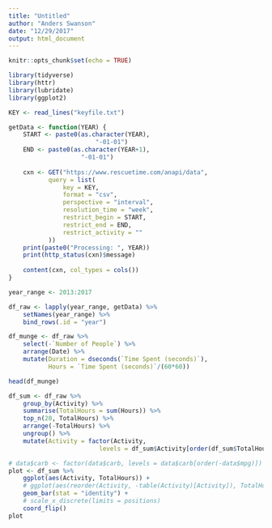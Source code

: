 ```yaml
---
title: "Untitled"
author: "Anders Swanson"
date: "12/29/2017"
output: html_document
---
```


```r
knitr::opts_chunk$set(echo = TRUE)
```

```r
library(tidyverse)
library(httr)
library(lubridate)
library(ggplot2)

KEY <- read_lines("keyfile.txt")

getData <- function(YEAR) {
    START <- paste0(as.character(YEAR),
                        "-01-01")
    END <- paste0(as.character(YEAR+1),
                    "-01-01")
    
    cxn <- GET("https://www.rescuetime.com/anapi/data",
           query = list(
               key = KEY,
               format = "csv",
               perspective = "interval",
               resolution_time = "week",
               restrict_begin = START,
               restrict_end = END,
               restrict_activity = ""
           ))
    print(paste0("Processing: ", YEAR))
    print(http_status(cxn)$message)
    
    content(cxn, col_types = cols())
}
```

```r
year_range <- 2013:2017

df_raw <- lapply(year_range, getData) %>%
    setNames(year_range) %>%
    bind_rows(.id = "year")

df_munge <- df_raw %>%
    select(-`Number of People`) %>%
    arrange(Date) %>%
    mutate(Duration = dseconds(`Time Spent (seconds)`),
           Hours = `Time Spent (seconds)`/(60*60))
```


```r
head(df_munge)
```


```r
df_sum <- df_raw %>%
    group_by(Activity) %>%
    summarise(TotalHours = sum(Hours)) %>%
    top_n(20, TotalHours) %>%
    arrange(-TotalHours) %>%
    ungroup() %>%
    mutate(Activity = factor(Activity,
                         levels = df_sum$Activity[order(df_sum$TotalHours)]))

# data$carb <- factor(data$carb, levels = data$carb[order(-data$mpg)])
plot <- df_sum %>%
    ggplot(aes(Activity, TotalHours)) +
    # ggplot(aes(reorder(Activity, -table(Activity)[Activity]), TotalHours)) +
    geom_bar(stat = "identity") +
    # scale_x_discrete(limits = positions)
    coord_flip()
plot
```

```r

```

